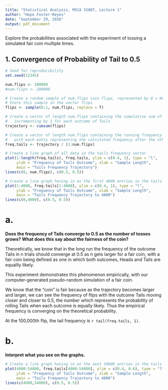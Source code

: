 ```yaml
---
title: "Statistical Analysis, MSCA 31007, Lecture 1"
author: "Hope Foster-Reyes"
date: "September 29, 2016"
output: pdf_document
---
```


Explore the probabilities associated with the experiment of tossing a simulated fair coin multiple times.

## 1. Convergence of Probability of Tail to 0.5

```r
# Seed for reproducibility
set.seed(12345)

num.flips <- 100000
#num.flips <- 200000

# Create a random sample of num.flips coin flips, represented by 0 = Heads and 1 = Tails
# Store this sample in the vector flips
flips <- sample(0:1, num.flips, replace = T)

# Create a vector of length num.flips containing the cumulative sum of the flips, 
#   incrementing by 1 for each outcome of Tails
trajectory <- cumsum(flips)

# Create a vector of length num.flips containing the running frequency of of tails,
#   with each entry representing the calculated frequency after the nth flip
freq.tails <- trajectory / (1:num.flips)

# Create a line graph of all data in the tails frequency vector
plot(1:length(freq.tails), freq.tails, ylim = c(0.4, 1), type = "l", 
     ylab = "Frequency of Tails Outcome", xlab = "Sample Length", 
     main = "Tails Frequency Trajectory")
lines(c(0, num.flips), c(0.5, 0.5))

# Create a line graph honing in on the first 4000 entries in the tails frequency vector
plot(1:4000, freq.tails[1:4000], ylim = c(0.4, 1), type = "l", 
     ylab = "Frequency of Tails Outcome", xlab = "Sample Length", 
     main = "Tails Frequency Trajectory to 4000")
lines(c(0,4000), c(0.5, 0.5))
```

# a. 

**Does the frequency of Tails converge to 0.5 as the number of tosses grows? What does this say about the fairness of the coin?**

Theoretically, we know that in the long run the frequency of the outcome Tails in n trials should converge at 0.5 as n gets larger for a fair coin, with a fair coin being defined as one in which both outcomes, Heads and Tails are equallly likely.

This experiment demonstrates this phenomenon empirically, with our computer-generated pseudo-random simulation of a fair coin.

We know that the "coin" is fair because as the trajectory becomes larger and larger, we can see the frequency of flips with the outcome Tails moving closer and closer to 0.5, the number which represents the probability of rolling Tails when each outcome is equally likely. Thus the empirical frequency is converging on the theoretical probability.

At the 100,000th flip, the tail frequency is `r tail(freq.tails, 1)`.

# b.

**Interpret what you see on the graphs.**



```r
# Create a line graph honing in on the next 50000 entries in the tails frequency vector
plot(4000:54000, freq.tails[4000:54000], ylim = c(0.4, 0.6), type = "l", 
     ylab = "Frequency of Tails Outcome", xlab = "Sample Length", 
     main = "Tails Frequency Trajectory to 4000")
lines(c(4000,54000), c(0.5, 0.5))
```

